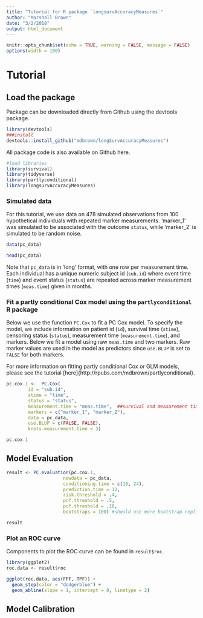 ```yaml
---
title: "Tutorial for R package `longsurvAccuracyMeasures`"
author: "Marshall Brown"
date: "3/2/2018"
output: html_document
---
```


```r
knitr::opts_chunk$set(echo = TRUE, warning = FALSE, message = FALSE)
options(width = 100)
```



# Tutorial 

## Load the package

Package can be downloaded directly from Github using the devtools package.

```r
library(devtools)
###install 
devtools::install_github("mdbrown/longSurvAccuracyMeasures")
```

All package code is also available on Github here.

```r
#load libraries
library(survival)
library(tidyverse)
library(partlyconditional)
library(longsurvAccuracyMeasures)
```


### Simulated data

For this tutorial, we use data on 478 simulated observations from 100 hypothetical individuals with repeated marker measurements. 'marker_1' was simulated to be associated with the outcome `status`, while 'marker_2' is simulated to be random noise. 

```r
data(pc_data)

head(pc_data)
```

Note that `pc_data` is in 'long' format, with one row per measurement time. Each individual has a unique numeric subject id (`sub.id`) where event time (`time`) and event status (`status`) are repeated across marker measurement times (`meas.time`) given in months. 


### Fit a partly conditional Cox model  using the `partlyconditional` R package 

Below we use the function `PC.Cox` to fit a PC Cox model. To specify the model, we include information on patient id (`id`), survival time (`stime`), censoring status (`status`), measurement time (`measurement.time`), and markers.  Below we fit a model using raw  `meas.time` and two markers. Raw marker values are used in the model as predictors since `use.BLUP` is set to `FALSE` for both markers.  

For more information on fitting partly conditional Cox or GLM models, please see the tutorial [here]{http://rpubs.com/mdbrown/partlyconditional}. 

```r

pc.cox.1 <-  PC.Cox(
        id = "sub.id",
        stime = "time",
        status = "status",
        measurement.time = "meas.time",  ##survival and measurement times must be on the same scale!!!
        markers = c("marker_1", "marker_2"),
        data = pc_data,
        use.BLUP = c(FALSE, FALSE), 
        knots.measurement.time = 3)

pc.cox.1


```

## Model Evaluation 

```r

result <- PC.evaluation(pc.cox.1,
                     newdata = pc_data,  
                     conditioning.time = c(18, 24), 
                     prediction.time = 12, 
                     risk.threshold = .4, 
                     pnf.threshold = .5, 
                     pcf.threshold = .18, 
                     bootstraps = 100) #should use more bootstrap replicates in practice. 

result 

```


### Plot an ROC curve 

Components to plot the ROC curve can be found in `result$roc`. 

```r
library(ggplot2)
roc.data <- result$roc

ggplot(roc.data, aes(FPF, TPF)) + 
  geom_step(color = "dodgerblue") + 
  geom_abline(slope = 1, intercept = 0, linetype = 2)

```


## Model Calibration 

